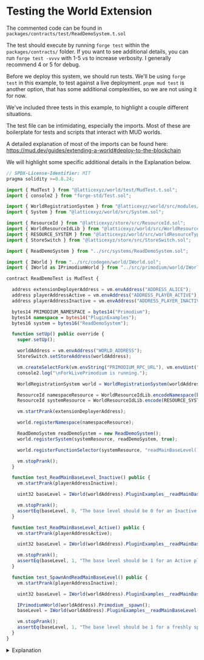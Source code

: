 # Testing the World Extension
The commented code can be found in `packages/contracts/test/ReadDemoSystem.t.sol`

The test should execute by running `forge test` within the `packages/contracts/` folder. If you want to see additional details, you can run `forge test -vvvv` with 1-5 `v`s to increase verbosity. I generally recommend 4 or 5 for debug.

Before we deploy this system, we should run tests. We'll be using `forge test` in this example, to test against a live deployment. `pnpm mud test` is another option, that has some additional complexities, so we are not using it for now.

We've included three tests in this example, to highlight a couple different situations.

The test file can be intimidating, especially the imports.  Most of these are boilerplate for tests and scripts that interact with MUD worlds.

A detailed explanation of most of the imports can be found here: https://mud.dev/guides/extending-a-world#deploy-to-the-blockchain

We will highlight some specific additional details in the Explanation below.

```ts filename="ReadDemoSystem.t.sol"
// SPDX-License-Identifier: MIT
pragma solidity >=0.8.24;

import { MudTest } from "@latticexyz/world/test/MudTest.t.sol";
import { console2 } from "forge-std/Test.sol";

import { WorldRegistrationSystem } from "@latticexyz/world/src/modules/init/implementations/WorldRegistrationSystem.sol";
import { System } from "@latticexyz/world/src/System.sol";

import { ResourceId } from "@latticexyz/store/src/ResourceId.sol";
import { WorldResourceIdLib } from "@latticexyz/world/src/WorldResourceId.sol";
import { RESOURCE_SYSTEM } from "@latticexyz/world/src/worldResourceTypes.sol";
import { StoreSwitch } from "@latticexyz/store/src/StoreSwitch.sol";

import { ReadDemoSystem } from "../src/systems/ReadDemoSystem.sol";

import { IWorld } from "../src/codegen/world/IWorld.sol";
import { IWorld as IPrimodiumWorld } from "../src/primodium/world/IWorld.sol";

contract ReadDemoTest is MudTest {

  address extensionDeployerAddress = vm.envAddress("ADDRESS_ALICE");
  address playerAddressActive = vm.envAddress("ADDRESS_PLAYER_ACTIVE");
  address playerAddressInactive = vm.envAddress("ADDRESS_PLAYER_INACTIVE");

  bytes14 PRIMODIUM_NAMESPACE = bytes14("Primodium");
  bytes14 namespace = bytes14("PluginExamples");
  bytes16 system = bytes16("ReadDemoSystem");

  function setUp() public override {
    super.setUp();

    worldAddress = vm.envAddress("WORLD_ADDRESS");
    StoreSwitch.setStoreAddress(worldAddress);

    vm.createSelectFork(vm.envString("PRIMODIUM_RPC_URL"), vm.envUint("BLOCK_NUMBER"));
    console2.log("\nForkLivePrimodium is running.");

    WorldRegistrationSystem world = WorldRegistrationSystem(worldAddress);

    ResourceId namespaceResource = WorldResourceIdLib.encodeNamespace(bytes14(namespace));
    ResourceId systemResource = WorldResourceIdLib.encode(RESOURCE_SYSTEM, namespace, system);

    vm.startPrank(extensionDeployerAddress);

    world.registerNamespace(namespaceResource);

    ReadDemoSystem readDemoSystem = new ReadDemoSystem();
    world.registerSystem(systemResource, readDemoSystem, true);

    world.registerFunctionSelector(systemResource, "readMainBaseLevel()");

    vm.stopPrank();
  }

  function test_ReadMainBaseLevel_Inactive() public {
    vm.startPrank(playerAddressInactive);

    uint32 baseLevel = IWorld(worldAddress).PluginExamples__readMainBaseLevel();

    vm.stopPrank();
    assertEq(baseLevel, 0, "The base level should be 0 for an Inactive player.");
  }

  function test_ReadMainBaseLevel_Active() public {
    vm.startPrank(playerAddressActive);

    uint32 baseLevel = IWorld(worldAddress).PluginExamples__readMainBaseLevel();

    vm.stopPrank();
    assertEq(baseLevel, 1, "The base level should be 1 for an Active player.");
  }

  function test_SpawnAndReadMainBaseLevel() public {
    vm.startPrank(playerAddressInactive);

    uint32 baseLevel = IWorld(worldAddress).PluginExamples__readMainBaseLevel();

    IPrimodiumWorld(worldAddress).Primodium__spawn();
    baseLevel = IWorld(worldAddress).PluginExamples__readMainBaseLevel();

    vm.stopPrank();
    assertEq(baseLevel, 1, "The base level should be 1 for a freshly spawned player.");
  }
}
```

<details>
<summary>Explanation</summary>

```ts
import { ReadDemoSystem } from "../src/systems/ReadDemoSystem.sol";
```
We need to import our `System` to use it.

```ts
import { IWorld } from "../src/codegen/world/IWorld.sol";
import { IWorld as IPrimodiumWorld } from "../src/primodium/world/IWorld.sol";
```
We need the import specific features and types to our World Extension. These are found in `../src/codegen/`.  We also need to specific features of Primodium world.

```ts
contract ReadDemoTest is MudTest {
```
We will be using the `MudTest` library, which extends the standard forge `Test` with some additional supporting functionality.

```ts
address extensionDeployerAddress = vm.envAddress("ADDRESS_ALICE");
address playerAddressActive = vm.envAddress("ADDRESS_PLAYER_ACTIVE");
address playerAddressInactive = vm.envAddress("ADDRESS_PLAYER_INACTIVE");
```
Foundry Cheatcodes allows us quick access to `.env` parameters using `vm.envAddress`, `vm.Uint`, etc.  https://book.getfoundry.sh/cheatcodes/external

```ts
function setUp() public override {
  super.setUp();
```
We need some of the background setUp that occurs in MudTest.

```ts
vm.createSelectFork(vm.envString("PRIMODIUM_RPC_URL"), vm.envUint("BLOCK_NUMBER"));
```
For these tests, we create a local temporary copy of the live Primodium blockchain, at a specific block number.  Changes to this blockchain are not sent back to the real one, so we can do thorough testing without danger of unintended consequences.

```ts
WorldRegistrationSystem world = WorldRegistrationSystem(worldAddress);
```
This is our primary interface to Primodium world for the duration of the test.

```ts
ResourceId namespaceResource = WorldResourceIdLib.encodeNamespace(bytes14(namespace));
ResourceId systemResource = WorldResourceIdLib.encode(RESOURCE_SYSTEM, namespace, system);
```
`ResourceId`s are type wrapped `bytes32`s. They are the primary type we use to access most game data.

`encodeNamespace()` and `encode()` handle the messy bitshifting into appropriate `ResourceId` formats for interfacing with `Table`s and `Systems`s.

```ts
world.registerSystem(systemResource, readDemoSystem, true);
```
This line associates the derived `ResourceId` to a `System` address, and sets access permissions.  https://mud.dev/world/reference/world-external#registersystem

```ts
world.registerFunctionSelector(systemResource, "readMainBaseLevel()");
```
The `System` may be registered, but we also need to tell the `World` what functions are provided by the `System`. This handles that. The function text is a function signature, and needs to include all the input parameters, e.g. `"transfer(address,uint256)"`.  No spaces.

</details>
